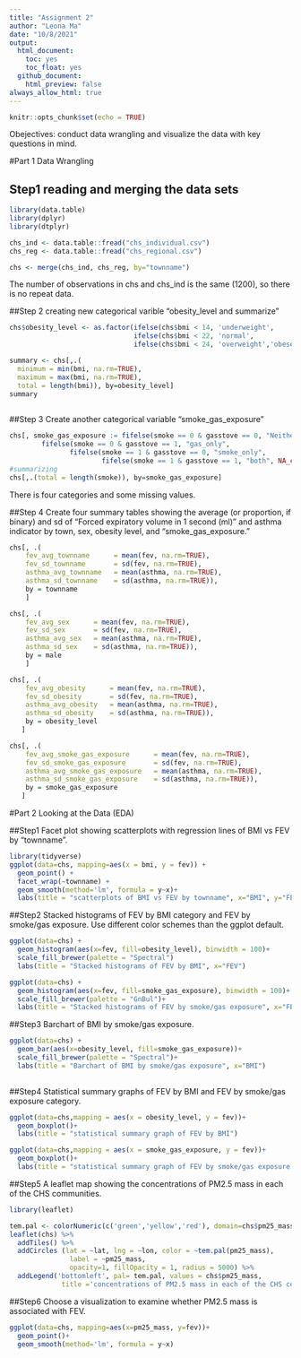 ```yaml
---
title: "Assignment 2"
author: "Leona Ma"
date: "10/8/2021"
output: 
  html_document:
    toc: yes 
    toc_float: yes 
  github_document:
    html_preview: false
always_allow_html: true
---
```


```r
knitr::opts_chunk$set(echo = TRUE)
```

Obejectives: conduct data wrangling and visualize the data with key questions in mind.

#Part 1 Data Wrangling

## Step1 reading and merging the data sets
```r
library(data.table)
library(dplyr)
library(dtplyr)

chs_ind <- data.table::fread("chs_individual.csv")
chs_reg <- data.table::fread("chs_regional.csv")

chs <- merge(chs_ind, chs_reg, by="townname")
```
The number of observations in chs and chs_ind is the same (1200), so there is no repeat data.

##Step 2 creating new categorical varible "obesity_level and summarize"
```r
chs$obesity_level <- as.factor(ifelse(chs$bmi < 14, 'underweight',
                               ifelse(chs$bmi < 22, 'normal', 
                               ifelse(chs$bmi < 24, 'overweight','obese' ))))

summary <- chs[,.(
  minimum = min(bmi, na.rm=TRUE),
  maximum = max(bmi, na.rm=TRUE),
  total = length(bmi)), by=obesity_level]
summary
                            
```

##Step 3 Create another categorical variable "smoke_gas_exposure"
```r
chs[, smoke_gas_exposure := fifelse(smoke == 0 & gasstove == 0, "Neither",
        fifelse(smoke == 0 & gasstove == 1, "gas_only",
               fifelse(smoke == 1 & gasstove == 0, "smoke_only",
                       fifelse(smoke == 1 & gasstove == 1, "both", NA_character_))))]
#summarizing 
chs[,.(total = length(smoke)), by=smoke_gas_exposure]
```
There is four categories and some missing values. 

##Step 4 Create four summary tables showing the average (or proportion, if binary) and sd of “Forced expiratory volume in 1 second (ml)” and asthma indicator by town, sex, obesity level, and “smoke_gas_exposure.”
```r
chs[, .(
    fev_avg_townname      = mean(fev, na.rm=TRUE),
    fev_sd_townname       = sd(fev, na.rm=TRUE),
    asthma_avg_townname   = mean(asthma, na.rm=TRUE),
    asthma_sd_townname    = sd(asthma, na.rm=TRUE)),
    by = townname
    ] 
```
```r
chs[, .(
    fev_avg_sex      = mean(fev, na.rm=TRUE),
    fev_sd_sex       = sd(fev, na.rm=TRUE),
    asthma_avg_sex   = mean(asthma, na.rm=TRUE),
    asthma_sd_sex    = sd(asthma, na.rm=TRUE)),
    by = male
    ] 
```

```r
chs[, .(
    fev_avg_obesity      = mean(fev, na.rm=TRUE),
    fev_sd_obesity       = sd(fev, na.rm=TRUE),
    asthma_avg_obesity   = mean(asthma, na.rm=TRUE),
    asthma_sd_obesity    = sd(asthma, na.rm=TRUE)),
    by = obesity_level
   ]
```
```r
chs[, .(
    fev_avg_smoke_gas_exposure      = mean(fev, na.rm=TRUE),
    fev_sd_smoke_gas_exposure       = sd(fev, na.rm=TRUE),
    asthma_avg_smoke_gas_exposure   = mean(asthma, na.rm=TRUE),
    asthma_sd_smoke_gas_exposure    = sd(asthma, na.rm=TRUE)),
    by = smoke_gas_exposure
   ]
```

#Part 2 Looking at the Data (EDA)

##Step1 Facet plot showing scatterplots with regression lines of BMI vs FEV by “townname”.
```r
library(tidyverse)
ggplot(data=chs, mapping=aes(x = bmi, y = fev)) +
  geom_point() + 
  facet_wrap(~townname) +
  geom_smooth(method='lm', formula = y~x)+
  labs(title = "scatterplots of BMI vs FEV by townname", x="BMI", y="FEV")
```

##Step2 Stacked histograms of FEV by BMI category and FEV by smoke/gas exposure. Use different color schemes than the ggplot default.
```r
ggplot(data=chs) +
  geom_histogram(aes(x=fev, fill=obesity_level), binwidth = 100)+
  scale_fill_brewer(palette = "Spectral")
  labs(title = "Stacked histograms of FEV by BMI", x="FEV")
```
```r
ggplot(data=chs) +
  geom_histogram(aes(x=fev, fill=smoke_gas_exposure), binwidth = 100)+
  scale_fill_brewer(palette = "GnBul")+
  labs(title = "Stacked histograms of FEV by smoke/gas exposure", x="FEV")
```

##Step3 Barchart of BMI by smoke/gas exposure.
```r
ggplot(data=chs) +
  geom_bar(aes(x=obesity_level, fill=smoke_gas_exposure))+
  scale_fill_brewer(palette = "Spectral")+
  labs(title = "Barchart of BMI by smoke/gas exposure", x="BMI")
  
```

##Step4 Statistical summary graphs of FEV by BMI and FEV by smoke/gas exposure category.
```r
ggplot(data=chs,mapping = aes(x = obesity_level, y = fev))+
  geom_boxplot()+
  labs(title = "statistical summary graph of FEV by BMI")
```
```r
ggplot(data=chs,mapping = aes(x = smoke_gas_exposure, y = fev))+
  geom_boxplot()+
  labs(title = "statistical summary graph of FEV by smoke/gas exposure category")
```

##Step5 A leaflet map showing the concentrations of PM2.5 mass in each of the CHS communities.
```r
library(leaflet)

tem.pal <- colorNumeric(c('green','yellow','red'), domain=chs$pm25_mass)
leaflet(chs) %>% 
  addTiles() %>%
  addCircles (lat = ~lat, lng = ~lon, color = ~tem.pal(pm25_mass),
               label = ~pm25_mass, 
               opacity=1, fillOpacity = 1, radius = 5000) %>%
  addLegend('bottomleft', pal= tem.pal, values = chs$pm25_mass,
             title ='concentrations of PM2.5 mass in each of the CHS communities',    opacity=1)
```

##Step6 Choose a visualization to examine whether PM2.5 mass is associated with FEV.
```r
ggplot(data=chs, mapping=aes(x=pm25_mass, y=fev))+
  geom_point()+
  geom_smooth(method='lm', formula = y~x)
```

